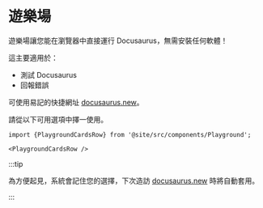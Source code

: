 # 遊樂場

遊樂場讓您能在瀏覽器中直接運行 Docusaurus，無需安裝任何軟體！

這主要適用於：

- 測試 Docusaurus
- 回報錯誤

可使用易記的快捷網址 [docusaurus.new](https://docusaurus.new)。

請從以下可用選項中擇一使用。

```mdx-code-block
import {PlaygroundCardsRow} from '@site/src/components/Playground';

<PlaygroundCardsRow />
```

:::tip

為方便起見，系統會記住您的選擇，下次造訪 [docusaurus.new](https://docusaurus.new) 時將自動套用。

:::